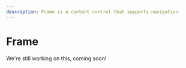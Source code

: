 ---
description: Frame is a content control that supports navigation.
---

# Frame

We're still working on this, coming soon!


